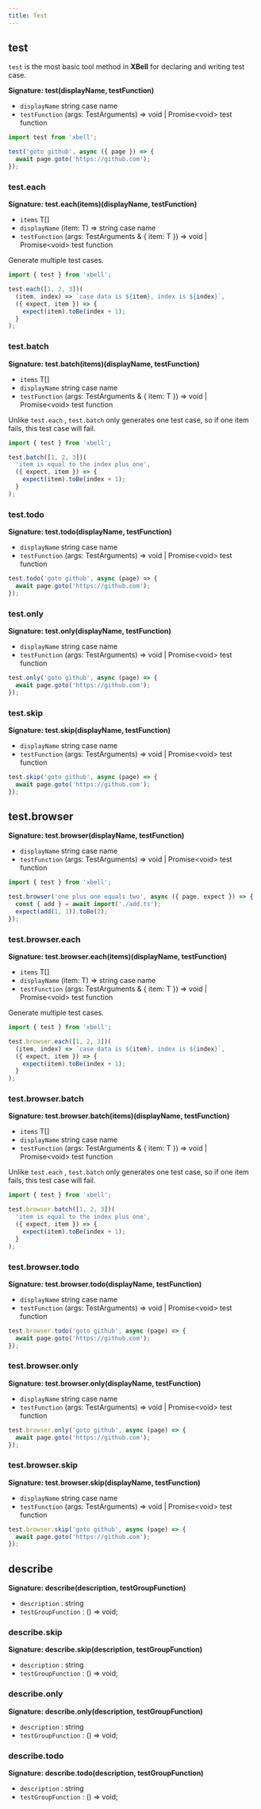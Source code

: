 ```yaml
---
title: Test
---
```


## test

`test` is the most basic tool method in **XBell** for declaring and writing test case.

**Signature: test(displayName, testFunction)**

- `displayName` <type>string</type> case name
- `testFunction` <type>(args: TestArguments) => void | Promise&lt;void&gt; </type> test function

```typescript
import test from 'xbell';

test('goto github', async ({ page }) => {
  await page.goto('https://github.com');
});
```

### test.each

**Signature: test.each(items)(displayName, testFunction)**

- `items` <type>T[]</type>
- `displayName` <type>(item: T) => string</type> case name
- `testFunction` <type>(args: TestArguments & { item: T }) => void | Promise&lt;void&gt; </type> test function

Generate multiple test cases.

```typescript
import { test } from 'xbell';

test.each([1, 2, 3])(
  (item, index) => `case data is ${item}, index is ${index}`,
  ({ expect, item }) => {
    expect(item).toBe(index + 1);
  }
);
```

### test.batch

**Signature: test.batch(items)(displayName, testFunction)**

- `items` <type>T[]</type>
- `displayName` <type>string</type> case name
- `testFunction` <type>(args: TestArguments & { item: T }) => void | Promise&lt;void&gt; </type> test function

Unlike `test.each` ,  `test.batch` only generates one test case, so if one item fails, this test case will fail.

```typescript
import { test } from 'xbell';

test.batch([1, 2, 3])(
  'item is equal to the index plus one',
  ({ expect, item }) => {
    expect(item).toBe(index + 1);
  }
);
```

### test.todo
**Signature: test.todo(displayName, testFunction)**
- `displayName` <type>string</type> case name
- `testFunction` <type>(args: TestArguments) => void | Promise&lt;void&gt; </type> test function

```typescript
test.todo('goto github', async (page) => {
  await page.goto('https://github.com');
});
```

### test.only
**Signature: test.only(displayName, testFunction)**
- `displayName` <type>string</type> case name
- `testFunction` <type>(args: TestArguments) => void | Promise&lt;void&gt; </type> test function

```typescript
test.only('goto github', async (page) => {
  await page.goto('https://github.com');
});
```

### test.skip
**Signature: test.skip(displayName, testFunction)**
- `displayName` <type>string</type> case name
- `testFunction` <type>(args: TestArguments) => void | Promise&lt;void&gt; </type> test function

```typescript
test.skip('goto github', async (page) => {
  await page.goto('https://github.com');
});
```

## test.browser
**Signature: test.browser(displayName, testFunction)**
- `displayName` <type>string</type> case name
- `testFunction` <type>(args: TestArguments) => void | Promise&lt;void&gt; </type> test function

```typescript
import { test } from 'xbell';

test.browser('one plus one equals two', async ({ page, expect }) => {
  const { add } = await import('./add.ts');
  expect(add(1, 1)).toBe(2);
});
```

### test.browser.each
**Signature: test.browser.each(items)(displayName, testFunction)**
- `items` <type>T[]</type>
- `displayName` <type>(item: T) => string</type> case name
- `testFunction` <type>(args: TestArguments & { item: T }) => void | Promise&lt;void&gt; </type> test function

Generate multiple test cases.

```typescript
import { test } from 'xbell';

test.browser.each([1, 2, 3])(
  (item, index) => `case data is ${item}, index is ${index}`,
  ({ expect, item }) => {
    expect(item).toBe(index + 1);
  }
);
```


### test.browser.batch
**Signature: test.browser.batch(items)(displayName, testFunction)**
- `items` <type>T[]</type>
- `displayName` <type>string</type> case name
- `testFunction` <type>(args: TestArguments & { item: T }) => void | Promise&lt;void&gt; </type> test function

Unlike `test.each` ,  `test.batch` only generates one test case, so if one item fails, this test case will fail.

```typescript
import { test } from 'xbell';

test.browser.batch([1, 2, 3])(
  'item is equal to the index plus one',
  ({ expect, item }) => {
    expect(item).toBe(index + 1);
  }
);
```

### test.browser.todo
**Signature: test.browser.todo(displayName, testFunction)**
- `displayName` <type>string</type> case name
- `testFunction` <type>(args: TestArguments) => void | Promise&lt;void&gt; </type> test function

```typescript
test.browser.todo('goto github', async (page) => {
  await page.goto('https://github.com');
});
```

### test.browser.only
**Signature: test.browser.only(displayName, testFunction)**
- `displayName` <type>string</type> case name
- `testFunction` <type>(args: TestArguments) => void | Promise&lt;void&gt; </type> test function

```typescript
test.browser.only('goto github', async (page) => {
  await page.goto('https://github.com');
});
```

### test.browser.skip
**Signature: test.browser.skip(displayName, testFunction)**
- `displayName` <type>string</type> case name
- `testFunction` <type>(args: TestArguments) => void | Promise&lt;void&gt; </type> test function

```typescript
test.browser.skip('goto github', async (page) => {
  await page.goto('https://github.com');
});
```

## describe
**Signature: describe(description, testGroupFunction)**

- `description` : <type>string</type>
- `testGroupFunction` : <type>() => void;</type>

### describe.skip
**Signature: describe.skip(description, testGroupFunction)**
- `description` : <type>string</type>
- `testGroupFunction` : <type>() => void;</type>

### describe.only
**Signature: describe.only(description, testGroupFunction)**
- `description` : <type>string</type>
- `testGroupFunction` : <type>() => void;</type>

### describe.todo
**Signature: describe.todo(description, testGroupFunction)**
- `description` : <type>string</type>
- `testGroupFunction` : <type>() => void;</type>
